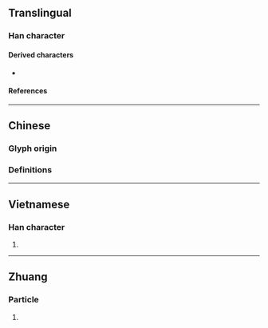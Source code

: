 {{character info}}
==Translingual==

===Han character===
{{Han char|rn=38|rad=女|as=05|sn=8|four=|canj=VMNR|ids=⿰女可}}

====Derived characters====
* {{l|mul|[[𠶚]]}}

====References====
{{Han ref|kx=0257.270|dkj=06137|dj=0522.220|hdz=21035.050|uh=59B8}}

----

==Chinese==

===Glyph origin===
{{Han etym}}

===Definitions===
{{zh-see|婀|av}}

----

==Vietnamese==

===Han character===
{{vi-readings|reading=ả|rs=女05}}

# {{rfdef|vi|sort=女05}}

----

==Zhuang==

===Particle===
{{za-head|particle}}

# {{za-sawndip form of|a||particle used to express question}}
